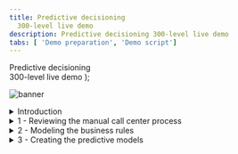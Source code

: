 ```yaml
---
title: Predictive decisioning
  300-level live demo
description: Predictive decisioning 300-level live demo
tabs: [ 'Demo preparation', 'Demo script']
---
```


  <span>
    Predictive decisioning <br/> 300-level live demo
  </span> );

![banner](./images/proactive-incident-resolution-300-script-github-banner.jpg)

<span id="top"></span>

<details>

<summary>Introduction</summary>
<br/>

Thank you for attending this Predictive Decisioning demonstration.
Today I’ll show you how IBM Cloud Pak for Business Automation uses machine learning to enhance Retention offers. You will learn how to integrate Watson Studio Machine Learning with the Cloud Pak to create prediction services. These predictions are then used by automated decision services to target retention policies, lower customer retention costs, and eliminate many paper-based processes.<br/><br/>

We will see how business users can quickly get started creating and using predictions to improve their everyday processes. Data scientists will also learn ways to speed experimentation in AI development.<br/><br/>

Let’s get started!<br/>

**[Go to top](#top)**

</details>

<details>

<summary>1 - Reviewing the manual call center process </summary>

<br/>

| **1.1** | **Show SkyTalk’s current manual process** |
| :--- | :--- |
| **Narration** | SkyTalk is a telecommunications provider losing many of its best customers to competitors. SkyTalk needs to reduce customer churn. Let’s review the set of written customer retention policy guidelines department management implemented. |
| **Action 1.1.1** | Show SkyTalk’s **Retention offer document** opened during demo preparation. Discuss the problems caused by the current manual process. <br/><br/><img src="https://raw.githubusercontent.com/ibm-garage-tsa/platinum-demos/master/src/pages/300-business-automation-predictive-decisioning/images/image1.png" width="800" /> |
| **Narration** | Call-center agents were asked to understand various retention offers and pick the ‘best’ option to retain the client. There were several problems with this approach.  did not work well because of the variety of reasons. <br/><br/>Agent could not factor in unique customer circumstances, and thus offers were not tailored. SkyTalk’s retention policy guidelines were implemented inconsistently by call center agents. Agents also needed to make real-time decisions while on the phone with the customer, adding time pressure. <br/><br/>The results were skyrocketing customer retention costs, while attrition remained steady.<br/><br/>SkyTalk needed is a reliable way to find the lowest cost retention offers that customer at risk of leaving would accept. SkyTalk decided to invest in an automated predictive solution.<br/><br/>This new application will leverage decision automation and machine learning to provide agents customer-specific retention offers in real-time. Machine learning will be used to analyze a customer profile to guide the decision automation in the retention offer selection. Let’s start and see how to automate the retention offer determination using business rules. |

**[Go to top](#top)**

</details>

<details>

<summary>2 - Modeling the business rules </summary>

<br/>

| **2.1** | **Review the components of SkyTalk’s retention decisions** |
| :--- | :--- |
| **Narration** | A business analyst in the customer care division uses machine learning and decision automation technologies to configure the retention offer application. <br/><br/>The business analyst writes a set of business rules to generate retention offer recommendations. This set of rules is called a decision service and is shown on a decision model diagram. |
| **Action 2.1.1** | Access the Business Automation Studio on the IBM Automation home page window opened during demo preparation. **SkyTalk customer retention DS.**<br/><br/><img src="https://raw.githubusercontent.com/ibm-garage-tsa/platinum-demos/master/src/pages/300-business-automation-predictive-decisioning/images/image34.png" width="800" /> |
| **Action 2.1.2** | Click **Open**.<br/><br/><img src="https://raw.githubusercontent.com/ibm-garage-tsa/platinum-demos/master/src/pages/300-business-automation-predictive-decisioning/images/image36.png" width="800" /> |
| **Action 2.1.3** | 2.1.3 Click **SkyTalk Initial retention DS**.
**Note:** DS stands for Decision Service.<br/><br/><img src="https://raw.githubusercontent.com/ibm-garage-tsa/platinum-demos/master/src/pages/300-business-automation-predictive-decisioning/images/imag371.png" width="800" />  |
| **Action 2.1.4** | Click **Retention offer**.<br/><br/><img src="https://raw.githubusercontent.com/ibm-garage-tsa/platinum-demos/master/src/pages/300-business-automation-predictive-decisioning/images/image38.png" width="800" /> |
| **Narration** | The business analyst creates an automated decision, called a decision service, using a hierarchical model of business rules. Each blue box represents a sub decision. The green shapes represent the input data. <br/><br/>The ‘Determine retention offer’ decision service requires two inputs: ‘Ranked retention offers’ and ‘Retention budget’ sub decisions that both use predictions.<br/><br/>The ‘Ranked retention offers’ sub decision establishes a list of eligible offers for individual customers and calculates the cost of retention.<br/><br/>The ‘Retention budget’ sub decision calculates SkyTalk’s maximum cost that should be spent to keep the customer. The retention budget is calculated using predictions for a customer’s lifetime value and propensity to churn. <br/><br/>The ‘Ranked retention offers’ top-level decision cycles through the list of eligible offers and selects the least expensive one that does not exceed the calculated retention budget for the given customer.
Now the business analyst uses IBM Watson Studio to create the two predictions required by the ‘Retention budget’ sub decision. |
| **Action 2.1.5** | Review the **Retention offer decision model** after it opens.<br/><br/><img src="https://raw.githubusercontent.com/ibm-garage-tsa/platinum-demos/master/src/pages/300-business-automation-predictive-decisioning/images/image73.png" width="800" /> |

**[Go to top](#top)**

</details>

<details>

<summary>3 - Creating the predictive models </summary>

<br/>

| **3.1** | **Show data sources used for prediction** |
| :--- | :--- |
| **Narration** | The business analyst started a project to create machine learning models and deploy them for use in SkyTalk’s execution environment. |
| **Action 3.1.1** | Click **SkyTalk customer retention project** in the Watson Studio project window opened during demo preparation. <br/><br/><img src="https://raw.githubusercontent.com/ibm-garage-tsa/platinum-demos/master/src/pages/300-business-automation-predictive-decisioning/images/image2.png" width="800" /> |
|**Action 3.1.2** | Click the **Assets** tab. |
| **Narration** | Five years of data from SkyTalk’s existing customer database has been loaded into IBM Watson Studio. The analyst uses this data to develop predictions for customer lifetime value and churn.
<img src="https://raw.githubusercontent.com/ibm-garage-tsa/platinum-demos/master/src/pages/300-business-automation-predictive-decisioning/images/image4.png" width="800" />

Action 3.1.3 Open the **SkyTalk customer loyalty data.csv** file.

<img src="https://raw.githubusercontent.com/ibm-garage-tsa/platinum-demos/master/src/pages/300-business-automation-predictive-decisioning/images/image129.png" width="800" />

Narration
The business analyst reviews the historical data file uploaded in IBM Watson Studio to make sure it contains the data required to predict customer churn.

The T (true) in the CHURN column indicates that a customer closed their SkyTalk account. The F (false) indicates they are still SkyTalk customers.

Watson Studio automatically generates prediction models that estimate the significance of the other parameters in predicting whether customers may churn. Generating the models is referred to as an “experiment.”

Action 3.1.4 Review the displayed **SkyTalk customerloyaltydata.csv** file.

<img src="https://raw.githubusercontent.com/ibm-garage-tsa/platinum-demos/master/src/pages/300-business-automation-predictive-decisioning/images/image5.png" width="800" />

Action 3.1.5 Click **SkyTalk customer retention** in the breadcrumb navigation bar.

<img src="https://raw.githubusercontent.com/ibm-garage-tsa/platinum-demos/master/src/pages/300-business-automation-predictive-decisioning/images/image90.png" width="800" />

Narration

The business analyst creates a churn prediction experiment using the data previously uploaded. A lifetime value prediction experiment is also created. The analyst selects the parameter to predict and runs the experiment.

**Note**: To show how the experiments are created, see the optional “Advanced Scenario extension” at the end of this script.

Action 3.1.6 Click **SkyTalk Churn Prediction** in the AutoAI experiments section.

<img src="https://raw.githubusercontent.com/ibm-garage-tsa/platinum-demos/master/src/pages/300-business-automation-predictive-decisioning/images/image91.png" width="800" />

3.2 Choose the best predictive model

Narration
The analyst is automatically provided multiple candidate models, referred to as “pipelines.” On the ‘Pipeline Comparison’ chart the business analyst examines how each pipeline ranks by various model quality criteria.

For example, Pipeline 7 is the best model as determined by the ‘Area under the ROC’.  Area under the ROC (receiver operating characteristic) measures the pipeline’s accuracy in differentiating useful data from noise during prediction.

Action 3.2.1 Click **Pipeline Comparison** (1) and move the cursor over the top curve in the **Area under ROC** column (2) to display the black details box.
<img src="https://raw.githubusercontent.com/ibm-garage-tsa/platinum-demos/master/src/pages/300-business-automation-predictive-decisioning/images/image19.png" width="800" />


Narration
Clicking on a Pipeline provides additional details.

Action 3.2.2 Scroll down and click **Pipeline 7** in the Pipeline leaderboard.

<img src="https://raw.githubusercontent.com/ibm-garage-tsa/platinum-demos/master/src/pages/300-business-automation-predictive-decisioning/images/image110.png" width="800" />

Action 3.2.3 Click the **Model evaluation** tab.

<img src="https://raw.githubusercontent.com/ibm-garage-tsa/platinum-demos/master/src/pages/300-business-automation-predictive-decisioning/images/image110.png" width="800" />

Narration
The ‘Model evaluation’ tab shows detailed results from using the pipeline to test sample data. Out of 111 tests, Pipeline 7 predicted only 4 false positives and 6 false negatives. This translates a to a prediction accuracy of 91%.

The “Confusion matrix” shows a more granular view of the test results.

Action 3.2.3 Click the **Confusion matrix** tab.
<img src="https://raw.githubusercontent.com/ibm-garage-tsa/platinum-demos/master/src/pages/300-business-automation-predictive-decisioning/images/image112.png" width="800" />


Narration
The analyst compares Pipelines 1 & 7 to understand why Pipeline 1 is rated the best overall.

Action 3.2.4 Click the **Pipeline details** drop-down list (1) and select **Pipeline 1** (2).

<img src="https://raw.githubusercontent.com/ibm-garage-tsa/platinum-demos/master/src/pages/300-business-automation-predictive-decisioning/images/image113.png" width="800" />


Action 3.2.5 Click the **Confusion matrix** tab.
<img src="https://raw.githubusercontent.com/ibm-garage-tsa/platinum-demos/master/src/pages/300-business-automation-predictive-decisioning/images/image114.png" width="800" />

Action 3.2.6 Review the **Confusion matrix**. Highlight that the overall correct percentage is higher using Pipeline 1.

<img src="https://raw.githubusercontent.com/ibm-garage-tsa/platinum-demos/master/src/pages/300-business-automation-predictive-decisioning/images/image115.png" width="800" />

Narration
Pipeline 1 has a higher correct prediction percentage when all input variables are considered. After reviewing the results, the analyst selects Pipeline 1 for deployment in SkyTalk’s production environment.

Action 3.2.7 Click the x on the upper right-hand side to close the **Pipeline details** view.
<img src="https://raw.githubusercontent.com/ibm-garage-tsa/platinum-demos/master/src/pages/300-business-automation-predictive-decisioning/images/image137.png" width="800" />

Action 3.2.8 Click **Save as** in the right-hand side of the Pipeline 1 row.
<img src="https://raw.githubusercontent.com/ibm-garage-tsa/platinum-demos/master/src/pages/300-business-automation-predictive-decisioning/images/image116.png" width="800" />

Action 3.2.9 Select **Model** (1) and then click **Create** (2).
<img src="https://raw.githubusercontent.com/ibm-garage-tsa/platinum-demos/master/src/pages/300-business-automation-predictive-decisioning/images/image26.png" width="800" />

Action 3.2.10 Click **SkyTalk customer retention** project in the breadcrumb navigation bar.

<img src="https://raw.githubusercontent.com/ibm-garage-tsa/platinum-demos/master/src/pages/300-business-automation-predictive-decisioning/images/image117.png" width="800" />

3.3 Expose the model for production use

Narration
Promoting a pipeline makes it available for use in SkyTalk’s production space. Pipeline 1 is ready to be promoted. The ‘Retention budget’ decision can now use the churn prediction service.

Action 3.3.1 Scroll down and show the two machine learning models.
<img src="https://raw.githubusercontent.com/ibm-garage-tsa/platinum-demos/master/src/pages/300-business-automation-predictive-decisioning/images/image92.png" width="800" />

Action 3.3.2 Display the menu on the right-hand side of the model row and click **Promote**.
<img src="https://raw.githubusercontent.com/ibm-garage-tsa/platinum-demos/master/src/pages/300-business-automation-predictive-decisioning/images/image93.png" width="800" />

Narration
In practice, the analyst would promote the churn model to the deployment environment here. For our demo it has already been promoted.

Action 3.3.3 Show the **Skytap production space** (1) option. Click **Cancel** (2) to avoid promoting the model.

<img src="https://raw.githubusercontent.com/ibm-garage-tsa/platinum-demos/master/src/pages/300-business-automation-predictive-decisioning/images/image118.png" width="800" />

Narration
The two prediction services are now ready for deployment.

Action 3.3.4 Click the **IBM Watson Studio menu** (1) and then click the **SkyTalk production space** (2).
<img src="https://raw.githubusercontent.com/ibm-garage-tsa/platinum-demos/master/src/pages/300-business-automation-predictive-decisioning/images/image94.png" width="800" />

Action 3.3.5 Click the **Deployments** tab
<img src="https://raw.githubusercontent.com/ibm-garage-tsa/platinum-demos/master/src/pages/300-business-automation-predictive-decisioning/images/image31.png" width="800" />

Narration
The two services have been deployed. The service endpoint URL is required to configure a machine learning provider later in the demo. The business analyst accesses and copies the first part of it.

The machine learning provider allows the ‘Retention offer’ decision service in the Cloud Pak to access the newly created pipelines when requiring the prediction results.

Action 3.3.5 Click the **churn** service.
<img src="https://raw.githubusercontent.com/ibm-garage-tsa/platinum-demos/master/src/pages/300-business-automation-predictive-decisioning/images/image31.png" width="800" />

Action 3.3.6 Highlight the first portion of the **endpoint URL** for use later in the demo. Only highlight from the beginning through ‘v4’, as shown in the image.

<img src="https://raw.githubusercontent.com/ibm-garage-tsa/platinum-demos/master/src/pages/300-business-automation-predictive-decisioning/images/image32.png" width="800" />

Narration

The deployment space identifier is also required to configure the machine learning provider in the Cloud Pak.

Action 3.3.7 Click the **SkyTalk production space** using the breadcrumb navigation bar.

<img src="https://raw.githubusercontent.com/ibm-garage-tsa/platinum-demos/master/src/pages/300-business-automation-predictive-decisioning/images/image119.png" width="800" />

Action 3.3.8 Click the **Manage** (1) tab and show the **Space GUID** (2) for use later in the demo.
<img src="https://raw.githubusercontent.com/ibm-garage-tsa/platinum-demos/master/src/pages/300-business-automation-predictive-decisioning/images/image120.png" width="800" />

 
4 - Calling the prediction services from the business rules

4.1 Configure customer retention decision service to use the new predictive services.

Narration
The ‘Retention budget decision’ uses the newly created churn and lifetime value predictive services to predict information in real-time. The decision service uses a machine learning provider to establishe a gateway to the predictive services.
The business analyst needs to set up a machine learning provider for the decision service in the Cloud Pak to utilize.

Action 4.1.1 Return to the **SkyTalk customer retention DS** using the breadcrumb navigation menu.

<img src="https://raw.githubusercontent.com/ibm-garage-tsa/platinum-demos/master/src/pages/300-business-automation-predictive-decisioning/images/image122.png" width="800" />

Action 4.1.2 Open the **Settings** menu.
<img src="https://raw.githubusercontent.com/ibm-garage-tsa/platinum-demos/master/src/pages/300-business-automation-predictive-decisioning/images/image121.png" width="800" />

Action 4.1.3 Click the **Machine learning providers** tab.
<img src="https://raw.githubusercontent.com/ibm-garage-tsa/platinum-demos/master/src/pages/300-business-automation-predictive-decisioning/images/image123.png" width="800" />

Action 4.1.4 Click **Edit** on the right-hand side of the **SkyTalk ML Provider** box.
<img src="https://raw.githubusercontent.com/ibm-garage-tsa/platinum-demos/master/src/pages/300-business-automation-predictive-decisioning/images/image124.png" width="800" />
 image124

Action 4.1.5 Input the API key (1) obtained during demo preparation, the Space ID (2), and the Endpoint URL (3). Click Save (4).
**Note:** the Space GUID saved earlier in the demo is called the Space ID on this in interface.

<img src="https://raw.githubusercontent.com/ibm-garage-tsa/platinum-demos/master/src/pages/300-business-automation-predictive-decisioning/images/image44.png" width="800" />

Narration
Add the new corresponding predictive services to the customer lifetime value and customer churn decision services. These are the two sub decision services required for the ‘Retention budget’ decision service.
To do this the analyst sets up prediction models in the Cloud Pak.

Action 4.1.6 Click Cancel and explain that the provider was already set.
<img src="https://raw.githubusercontent.com/ibm-garage-tsa/platinum-demos/master/src/pages/300-business-automation-predictive-decisioning/images/image138.png" width="800" />

Action 4.1.7 Return to the SkyTalk customer retention DS using the breadcrumb navigation.
<img src="https://raw.githubusercontent.com/ibm-garage-tsa/platinum-demos/master/src/pages/300-business-automation-predictive-decisioning/images/image125.png" width="800" />

Action 4.1.8 Click the SkyTalk initial retention DS tile.
<img src="https://raw.githubusercontent.com/ibm-garage-tsa/platinum-demos/master/src/pages/300-business-automation-predictive-decisioning/images/image126.png" width="800" />
image126

Action 4.1.9 Click Create.
<img src="https://raw.githubusercontent.com/ibm-garage-tsa/platinum-demos/master/src/pages/300-business-automation-predictive-decisioning/images/image46.png" width="800" />

Narration
The business analyst now creates the first predictive model to provide the customer churn prediction.

Action 4.1.9 Select Predictive model (1) and name it Customer_Churn (2). Then click Create (3).
<img src="https://raw.githubusercontent.com/ibm-garage-tsa/platinum-demos/master/src/pages/300-business-automation-predictive-decisioning/images/image47.png" width="800" />

4.2 Connect the predictive models to the deployed predictive services

Narration
A predictive model template is automatically created. This model needs to be connected to the churn machine learning service deployed previously in Watson Studio.

Action 4.2.1 Click Connect.
<img src="https://raw.githubusercontent.com/ibm-garage-tsa/platinum-demos/master/src/pages/300-business-automation-predictive-decisioning/images/image49.png" width="800" />
image49

Action 4.2.2 The analyst selects the SkyTalk ML provider created previously in the demo.
<img src="https://raw.githubusercontent.com/ibm-garage-tsa/platinum-demos/master/src/pages/300-business-automation-predictive-decisioning/images/image106.png" width="800" />

Narration
The machine learning provider establishes the link between the decision services and the machine learning environment.

Action 4.2.3 Expand the SkyTalk churn prediction – P1 LGBM Classifier (1) machine learning model. Then select the churn (2) deployment name. The prediction is now connected to the customer lifetime value
<img src="https://raw.githubusercontent.com/ibm-garage-tsa/platinum-demos/master/src/pages/300-business-automation-predictive-decisioning/images/image107.png" width="800" />

Narration
The prediction service is now accessible. The Cloud Pak uses a preconfigured wizard to complete the connection.

Action 4.2.4 Click Next.
<img src="https://raw.githubusercontent.com/ibm-garage-tsa/platinum-demos/master/src/pages/300-business-automation-predictive-decisioning/images/image133.png" width="800" />

Action 4.2.5 Click Next.
<img src="https://raw.githubusercontent.com/ibm-garage-tsa/platinum-demos/master/src/pages/300-business-automation-predictive-decisioning/images/image52.png" width="800" />

Narration
The input data structure is automatically created utilizing the machine learning service description.

Action 4.2.6 Click Run.
<img src="https://raw.githubusercontent.com/ibm-garage-tsa/platinum-demos/master/src/pages/300-business-automation-predictive-decisioning/images/image53.png" width="800" />

Narration
The business analyst tests the connection to ensure the prediction service is responding as expected.

Action 4.2.7 Click Next.
<img src="https://raw.githubusercontent.com/ibm-garage-tsa/platinum-demos/master/src/pages/300-business-automation-predictive-decisioning/images/image54.png" width="800" />

Narration
The churn prediction service returns a true or false prediction and a decision accuracy evaluation. The data analyst is guided by the wizard to automatically configure the model to get the prediction results in the format required by the decision service.

To illustrate this, let’s initiate the ‘churn’ prediction service to display its output data structure.

Action 4.2.8 Click Generate from test output.
<img src="https://raw.githubusercontent.com/ibm-garage-tsa/platinum-demos/master/src/pages/300-business-automation-predictive-decisioning/images/image55.png" width="800" />

In this test the prediction is False as displayed in the left-hand side “Payload” view (2), meaning the customer is predicted to stay with SkyTalk, and there is a 58.4% chance that the prediction is correct. The prediction and the probability are now ready for use in the ‘Retention offer’ decision service.

Action 4.2.9 Click OK (1).
<img src="https://raw.githubusercontent.com/ibm-garage-tsa/platinum-demos/master/src/pages/300-business-automation-predictive-decisioning/images/image56.png" width="800" />

Narration

Action 4.2.9 Click Apply.
<img src="https://raw.githubusercontent.com/ibm-garage-tsa/platinum-demos/master/src/pages/300-business-automation-predictive-decisioning/images/image109.png" width="800" />

Action 4.2.10 Click on SkyTalk initial retention DS using the breadcrumb navigation menu.

<img src="https://raw.githubusercontent.com/ibm-garage-tsa/platinum-demos/master/src/pages/300-business-automation-predictive-decisioning/images/image132.png" width="800" />

<img src="https://raw.githubusercontent.com/ibm-garage-tsa/platinum-demos/master/src/pages/300-business-automation-predictive-decisioning/images/image96bis.png" width="800" />

4.3 Assign the predictive model to the ‘Retention budget’ decision service

Narration

The churn predictive service is ready to be used in the ‘Retention offer’ decision service.

Action 4.3.1 Click Retention offer.
<img src="https://raw.githubusercontent.com/ibm-garage-tsa/platinum-demos/master/src/pages/300-business-automation-predictive-decisioning/images/image96bis.png" width="800" />

Narration
The analyst can now add the churn prediction to the ‘Retention offer’ decision.

Action 4.3.2 Hover the mouse over the Retention budget decision box on the screen.
<img src="https://raw.githubusercontent.com/ibm-garage-tsa/platinum-demos/master/src/pages/300-business-automation-predictive-decisioning/images/image97.png" width="800" />

Action 4.3.3 A black choice box appears over the ‘Retention budget’ decision. Click the purple box to Add prediction.
<img src="https://raw.githubusercontent.com/ibm-garage-tsa/platinum-demos/master/src/pages/300-business-automation-predictive-decisioning/images/image98.png" width="800" />

<img src="https://raw.githubusercontent.com/ibm-garage-tsa/platinum-demos/master/src/pages/300-business-automation-predictive-decisioning/images/image99.png" width="800" />

Narration
The analyst is assigns the churn predictive model to the newly created prediction.

Action 4.3.6 Select the Prediction 8 (1) node and select the Customer churn (2) predictive model.
<img src="https://raw.githubusercontent.com/ibm-garage-tsa/platinum-demos/master/src/pages/300-business-automation-predictive-decisioning/images/image130.png" width="800" />

Action 4.3.8 Review The ‘SkyTalk initial retention DS’ decision model that opens.

<img src="https://raw.githubusercontent.com/ibm-garage-tsa/platinum-demos/master/src/pages/300-business-automation-predictive-decisioning/images/image131.png" width="800" />

Narration
Using the same process, the analyst creates a second prediction for the Customer Lifetime value. The analyst then creates some data validation and data mapping rules before working on the one that will estimate the retention budget.

Let's assume this is complete and move ahead in time a see this business logic in the finalized decision service.

Action 4.3.9 Return to SkyTalk customer retention DS using the breadcrumb navigation menu.
<img src="https://raw.githubusercontent.com/ibm-garage-tsa/platinum-demos/master/src/pages/300-business-automation-predictive-decisioning/images/image131.png" width="800" />

Action 4.3.10 Click SkyTalk retention DS.
**Note:** Don't use the ‘SkyTalk initial retention DS’ anymore in the scenario.
<img src="https://raw.githubusercontent.com/ibm-garage-tsa/platinum-demos/master/src/pages/300-business-automation-predictive-decisioning/images/image84.png" width="800" />

Action 4.3.11 Click Retention offer.
<img src="https://raw.githubusercontent.com/ibm-garage-tsa/platinum-demos/master/src/pages/300-business-automation-predictive-decisioning/images/image64.png" width="800" />

Narration
The two predictions have been integrated into the ‘Retention offer’ decision. The analyst reviews and tests the ‘Retention budget’ rules that use these predictions.

Action 4.3.12 Click the Retention budget (1) box and then select the Logic (2) tab.
<img src="https://raw.githubusercontent.com/ibm-garage-tsa/platinum-demos/master/src/pages/300-business-automation-predictive-decisioning/images/image65.png" width="800" />
<img src="https://raw.githubusercontent.com/ibm-garage-tsa/platinum-demos/master/src/pages/300-business-automation-predictive-decisioning/images/image66.png" width="800" />

Narration
The business analyst created three business rules to test the decision service prior putting into SkyTalk’s production environment. The rules are displayed in the ‘Rules are applied in sequence’ dropdown menu.
The ‘Size importance’ rule computes a retention budget. The calculated retention budget is then adjusted by the ‘adjust with cost base’ rule.
The ‘output-default-setting’ rule returns a neutral prediction value if the machine learning service fails to respond.

Action 4.3.13 Click size importance to review the retention budget rule.
<img src="https://raw.githubusercontent.com/ibm-garage-tsa/platinum-demos/master/src/pages/300-business-automation-predictive-decisioning/images/image66.png" width="800" />

Narration: ‘CustomerLifetimeValue’ and ‘Churn’ are evaluated at execution, calling the predictive services with the expected input data.

Action 4.3.14 Review the size importance business rule.
<img src="https://raw.githubusercontent.com/ibm-garage-tsa/platinum-demos/master/src/pages/300-business-automation-predictive-decisioning/images/image101.png" width="800" />


Action 4.3.15 Scroll down in the business rule to show more detail.
<img src="https://raw.githubusercontent.com/ibm-garage-tsa/platinum-demos/master/src/pages/300-business-automation-predictive-decisioning/images/image102.png" width="800" />

4.4 Test the customer retention decision model

Narration
The business analyst validates the ‘Retention budget’ decision calculation and retention offers recommended by the ‘Retention offer’ decision service in test mode.

Action 4.4.1 Click the “Run (3)” tab (1) and select a Test data (2) from the list on the left-hand side.
Note: Do not click “Run” in the bottom right hand corner of the screenshot.
<img src="https://raw.githubusercontent.com/ibm-garage-tsa/platinum-demos/master/src/pages/300-business-automation-predictive-decisioning/images/image103.png" width="800" />  image103

Narration
Decision outcomes are evaluated using pre-defined sample data test. Three pre-defined profiles corresponding to three customers are used for simulation. The ‘Low-value profile’ represents a customer with a very low churn risk. The expected recommendation is returned. SkyTalk sends a satisfaction survey and spends no retention budget for such customers.

Action 4.4.2 Select the Low value profile from the drop-down list in the left-hand side.
<img src="https://raw.githubusercontent.com/ibm-garage-tsa/platinum-demos/master/src/pages/300-business-automation-predictive-decisioning/images/image104.png" width="800" />

Action 4.4.3 Click Run (1). Click Show more (2) after the result is displayed.
<img src="https://raw.githubusercontent.com/ibm-garage-tsa/platinum-demos/master/src/pages/300-business-automation-predictive-decisioning/images/image70.png" width="800" />

image70
Narration
The medium profile test also returns the expected result. The churn risk is high, so a retention offer is made. The selected retention offer has a low cost since the predicted lifetime value is low.
Action 4.4.4 Select the Medium value profile (1) from the drop-down menu on the left-hand side. Then select Run (2).


Narration
The last test is a customer with a high predicted lifetime value and a high churn risk. The decision service correctly recommends SkyTalk’s highest retention offer: an upgrade and an additional discount. The ‘Retention offer’ decision is working as expected.

Action 4.4.5 Select the High value profile (1) and then on click Run (2).
<img src="https://raw.githubusercontent.com/ibm-garage-tsa/platinum-demos/master/src/pages/300-business-automation-predictive-decisioning/images/image85.png" width="800" />

Narration
The ‘Retention offer’ decision service must now be versioned and deployed to the IBM Cloud to provide offer recommendations in SkyTalk’s call center application. Let’s now see how this works in the new SkyTalk Call Center application.

5 - Using the automated call center application

5.1 Generate a real-time retention offer that best allocates SkyTalk’s retention budget.

Narration
We’ve seen how SkyTalk used the Cloud Pak to develop an automated call center application that provides agents customer-specific retention offers in real-time.

Let’s look at a how an agent handles a call from a dissatisfied customer using the new retention offer process.

Action 5.1.1 Show the SkyTalk – Call Center application preview window opened during demo preparation.
Note: Don’t show that this application in just a preview from Application Designer since it is not in the scope of this demonstration to explain App Designer.

Action 5.1.2 Enter “Peter Carter” in the Search Customer field (1) and click Search (2).
<img src="https://raw.githubusercontent.com/ibm-garage-tsa/platinum-demos/master/src/pages/300-business-automation-predictive-decisioning/images/image17.png" width="800" />

Note: for the customer names to search for, Click the (?) next to the “search customer” label.

Narration
Immediately a customer-specific retention offer is generated. The agent can suggest this offer to the customer in real-time. This saves time, better allocate the retention budget, and helps keep SkyTalk’s best customers with the company.

Action 5.1.3 Click the Get offer (1). Show that the offer automatically displays in the application window (2).
 <img src="https://raw.githubusercontent.com/ibm-garage-tsa/platinum-demos/master/src/pages/300-business-automation-predictive-decisioning/images/image18.png" width="800" />

Summary
Incorporating machine learning algorithms enhances even already automated operations.

Users can build complex rulesets with many variables that precisely predict target customers. There narrow the range of costs that a business can forecast to keep a desired level of attrition. Productivity and compliance are increased thanks to automation, costs are better allocated, and customer satisfaction can be increased.
Thank you for attending today’s presentation.

Note: At the end of the demonstration
To be able to follow the same scenario in your next demo, it is important to restore the demo to its initial state:

1.	Un-deploy your ML service in your Watson Studio deployment environment not to be charged anymore
2.	Return in the SkyTalk initial retention DS and remove:
1.	The Customer Churn predictive model
2.	The Customer Lifetime Value predictive model
3.	The 2 predictions nodes in the "Retention Offer" decision model
3.	remove the churn experiment in Watson Studio you have created if you have performed the experiment creation phase

Advanced extended scenario

Creating a predictive model from a data file (Optional)

Note: depending on your demo objectives, you can just show the end resulting churn prediction and move on (3.1.6). This section shows how the business analyst creates a Watson ML Machine learning service. This is good material if you have the time and/or the audience is technical. It will take around 2-3 minutes to create the 8 pipelines for each prediction models.

Narration
The business analyst starts an AutoAI experiment in Watson Studio to create a new Churn prediction, referred to as a pipeline. The AutoAI tool in Watson Studio automatically analyzes real data and generates candidate model pipelines, ranking them according to the project’s objective.

The experiment can then train, improve, and test the candidate pipelines on real data subsets.

Action 3.1.5 Click New AutoAI experiment.
<img src="https://raw.githubusercontent.com/ibm-garage-tsa/platinum-demos/master/src/pages/300-business-automation-predictive-decisioning/images/image3.png" width="800" />
image3
Action 3.1.6 Name the experiment "Churn prediction 2” (1) and click Create (2).
<img src="https://raw.githubusercontent.com/ibm-garage-tsa/platinum-demos/master/src/pages/300-business-automation-predictive-decisioning/images/image8.png" width="800" />

Narration
Now the analyst selects the customer loyalty data file and specifies the goal, predicting the likelihood a given customer is going to leave SkyTalk.

Action 3.1.7 Click Select from project
<img src="https://raw.githubusercontent.com/ibm-garage-tsa/platinum-demos/master/src/pages/300-business-automation-predictive-decisioning/images/image136.png" width="800" />

Action 3.1.8 select the Click “Data asset”(1) and then select SkyTalk customer loyalty data.xsv file (2).

<img src="https://raw.githubusercontent.com/ibm-garage-tsa/platinum-demos/master/src/pages/300-business-automation-predictive-decisioning/images/image9.png" width="800" />

Narration
During the experiment the model automatically selects and tests various algorithms. The experiment produces a set of pipelines the business analyst reviews. Then the algorithm that best fits the project’s prediction quality criteria is selected.

Action 3.1.9 Click Select asset (1) and select the CHURN (2) column as the attribute to predict.
<img src="https://raw.githubusercontent.com/ibm-garage-tsa/platinum-demos/master/src/pages/300-business-automation-predictive-decisioning/images/image10.png" width="800" />


Action 3.1.10 Click Run experiment.
Note: Make sure to wait until the computation is done.
<img src="https://raw.githubusercontent.com/ibm-garage-tsa/platinum-demos/master/src/pages/300-business-automation-predictive-decisioning/images/image89.png" width="800" />

Narration
Watson studio automatically suggests eight different models for the business analyst to choose from to create his prediction model.

NOTE: After two minutes your eight pipelines should be ready to explore.
Action Return to step 3.1.7 in the main scenario script
